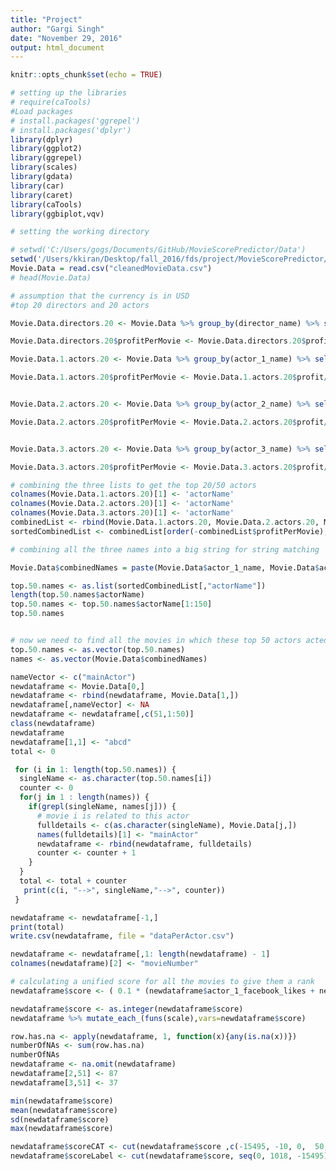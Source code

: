 ```yaml
---
title: "Project"
author: "Gargi Singh"
date: "November 29, 2016"
output: html_document
---
```


```r
knitr::opts_chunk$set(echo = TRUE)
```

```r
# setting up the libraries
# require(caTools)
#Load packages
# install.packages('ggrepel')
# install.packages('dplyr')
library(dplyr)
library(ggplot2)
library(ggrepel)
library(scales)
library(gdata)
library(car)
library(caret)
library(caTools)
library(ggbiplot,vqv)
```

```r
# setting the working directory

# setwd('C:/Users/gogs/Documents/GitHub/MovieScorePredictor/Data')
setwd('/Users/kkiran/Desktop/fall_2016/fds/project/MovieScorePredictor/data/')
Movie.Data = read.csv("cleanedMovieData.csv")
# head(Movie.Data)
```


```r
# assumption that the currency is in USD
#top 20 directors and 20 actors

Movie.Data.directors.20 <- Movie.Data %>% group_by(director_name) %>% select(director_name, budget, gross,profits) %>% na.omit() %>% summarise(films = n(), budget = sum(as.numeric(budget)), gross = sum(as.numeric(gross)), profit = sum(as.numeric(profits))) %>% arrange(desc(profit)) %>% top_n(50, profit)

Movie.Data.directors.20$profitPerMovie <- Movie.Data.directors.20$profit/Movie.Data.directors.20$films

Movie.Data.1.actors.20 <- Movie.Data %>% group_by(actor_1_name) %>% select(actor_1_name, budget, gross,profits) %>% na.omit() %>% summarise(films = n(), budget = sum(as.numeric(budget)), gross = sum(as.numeric(gross)), profit = sum(as.numeric(profits))) %>% arrange(desc(profit)) %>% top_n(50, profit)

Movie.Data.1.actors.20$profitPerMovie <- Movie.Data.1.actors.20$profit/Movie.Data.1.actors.20$films


Movie.Data.2.actors.20 <- Movie.Data %>% group_by(actor_2_name) %>% select(actor_2_name, budget, gross,profits) %>% na.omit() %>% summarise(films = n(), budget = sum(as.numeric(budget)), gross = sum(as.numeric(gross)), profit = sum(as.numeric(profits))) %>% arrange(desc(profit)) %>% top_n(50, profit)

Movie.Data.2.actors.20$profitPerMovie <- Movie.Data.2.actors.20$profit/Movie.Data.2.actors.20$films


Movie.Data.3.actors.20 <- Movie.Data %>% group_by(actor_3_name) %>% select(actor_3_name, budget, gross,profits) %>% na.omit() %>% summarise(films = n(), budget = sum(as.numeric(budget)), gross = sum(as.numeric(gross)), profit = sum(as.numeric(profits))) %>% arrange(desc(profit)) %>% top_n(50, profit)

Movie.Data.3.actors.20$profitPerMovie <- Movie.Data.3.actors.20$profit/Movie.Data.3.actors.20$films

```

```r
# combining the three lists to get the top 20/50 actors
colnames(Movie.Data.1.actors.20)[1] <- 'actorName'
colnames(Movie.Data.2.actors.20)[1] <- 'actorName'
colnames(Movie.Data.3.actors.20)[1] <- 'actorName'
combinedList <- rbind(Movie.Data.1.actors.20, Movie.Data.2.actors.20, Movie.Data.3.actors.20)
sortedCombinedList <- combinedList[order(-combinedList$profitPerMovie),]
```


```r
# combining all the three names into a big string for string matching

Movie.Data$combinedNames = paste(Movie.Data$actor_1_name, Movie.Data$actor_2_name,Movie.Data$actor_3_name, sep="_")
```

```r
top.50.names <- as.list(sortedCombinedList[,"actorName"])
length(top.50.names$actorName)
top.50.names <- top.50.names$actorName[1:150]
top.50.names


# now we need to find all the movies in which these top 50 actors acted
top.50.names <- as.vector(top.50.names)
names <- as.vector(Movie.Data$combinedNames)
```


```r
nameVector <- c("mainActor")
newdataframe <- Movie.Data[0,]
newdataframe <- rbind(newdataframe, Movie.Data[1,])
newdataframe[,nameVector] <- NA
newdataframe <- newdataframe[,c(51,1:50)]
class(newdataframe)
newdataframe
newdataframe[1,1] <- "abcd"
total <- 0

 for (i in 1: length(top.50.names)) {
  singleName <- as.character(top.50.names[i])
  counter <- 0
  for(j in 1 : length(names)) {
    if(grepl(singleName, names[j])) {
      # movie i is related to this actor
      fulldetails <- c(as.character(singleName), Movie.Data[j,])
      names(fulldetails)[1] <- "mainActor"
      newdataframe <- rbind(newdataframe, fulldetails)
      counter <- counter + 1
    } 
  }
  total <- total + counter
   print(c(i, "-->", singleName,"-->", counter))
 }

newdataframe <- newdataframe[-1,]
print(total)
write.csv(newdataframe, file = "dataPerActor.csv")

newdataframe <- newdataframe[,1: length(newdataframe) - 1]
colnames(newdataframe)[2] <- "movieNumber"
```


```r
# calculating a unified score for all the movies to give them a rank
newdataframe$score <- ( 0.1 * (newdataframe$actor_1_facebook_likes + newdataframe$actor_2_facebook_likes + newdataframe$actor_3_facebook_likes + newdataframe$director_facebook_likes + newdataframe$movie_facebook_likes ) + 0.1 * newdataframe$profits + ((newdataframe$tomatoUserReviews/newdataframe$tomatoReviews) * 10 *(newdataframe$tomatoFresh - newdataframe$tomatoRotten) /(newdataframe$num_user_for_reviews * ( newdataframe$tomatoRating -  newdataframe$tomatoUserRating))))/ newdataframe$num_voted_users

newdataframe$score <- as.integer(newdataframe$score)
newdataframe %>% mutate_each_(funs(scale),vars=newdataframe$score) 

row.has.na <- apply(newdataframe, 1, function(x){any(is.na(x))})
numberOfNAs <- sum(row.has.na)
numberOfNAs
newdataframe <- na.omit(newdataframe)
newdataframe[2,51] <- 87
newdataframe[3,51] <- 37

min(newdataframe$score)
mean(newdataframe$score)
sd(newdataframe$score)
max(newdataframe$score)

newdataframe$scoreCAT <- cut(newdataframe$score ,c(-15495, -10, 0,  50, 100, 150, 200, 250,500,750,1018))
newdataframe$scoreLabel <- cut(newdataframe$score, seq(0, 1018, -15495), right = FALSE, labels = c('A','B','C','D','E','F','G','H','I','J'))
```